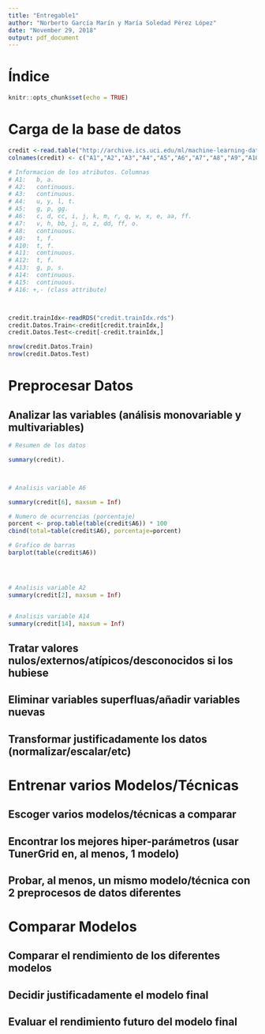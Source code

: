 ```yaml
---
title: "Entregable1"
author: "Norberto García Marín y María Soledad Pérez López"
date: "November 29, 2018"
output: pdf_document
---
```


# Índice


```r
knitr::opts_chunk$set(echo = TRUE)
```

# Carga de la base de datos

```r

credit <-read.table("http://archive.ics.uci.edu/ml/machine-learning-databases/credit-screening/crx.data", sep = ",", na.strings = "?", header = F)
colnames(credit) <- c("A1","A2","A3","A4","A5","A6","A7","A8","A9","A10","A11","A12","A13","A14","A15","A16")

# Informacion de los atributos. Columnas
# A1:	b, a. 
# A2:	continuous. 
# A3:	continuous. 
# A4:	u, y, l, t. 
# A5:	g, p, gg. 
# A6:	c, d, cc, i, j, k, m, r, q, w, x, e, aa, ff. 
# A7:	v, h, bb, j, n, z, dd, ff, o. 
# A8:	continuous. 
# A9:	t, f. 
# A10:	t, f. 
# A11:	continuous. 
# A12:	t, f. 
# A13:	g, p, s. 
# A14:	continuous. 
# A15:	continuous. 
# A16: +,- (class attribute)



credit.trainIdx<-readRDS("credit.trainIdx.rds")
credit.Datos.Train<-credit[credit.trainIdx,]
credit.Datos.Test<-credit[-credit.trainIdx,]

nrow(credit.Datos.Train)
nrow(credit.Datos.Test)
```

# Preprocesar Datos
## Analizar las variables (análisis monovariable y multivariables)

```r

# Resumen de los datos

summary(credit).



# Analisis variable A6

summary(credit[6], maxsum = Inf)

# Numero de ocurrencias (porcentaje)
porcent <- prop.table(table(credit$A6)) * 100
cbind(total=table(credit$A6), porcentaje=porcent)

# Grafico de barras
barplot(table(credit$A6))




# Analisis variable A2
summary(credit[2], maxsum = Inf)


# Analisis variable A14
summary(credit[14], maxsum = Inf)


```


## Tratar valores nulos/externos/atípicos/desconocidos si los hubiese

## Eliminar variables superfluas/añadir variables nuevas

## Transformar justificadamente los datos (normalizar/escalar/etc)




# Entrenar varios Modelos/Técnicas

## Escoger varios modelos/técnicas a comparar

## Encontrar los mejores hiper-parámetros (usar TunerGrid en, al menos, 1 modelo)

## Probar, al menos, un mismo modelo/técnica con 2 preprocesos de datos diferentes



# Comparar Modelos

## Comparar el rendimiento de los diferentes modelos

## Decidir justificadamente el modelo final

## Evaluar el rendimiento futuro del modelo final